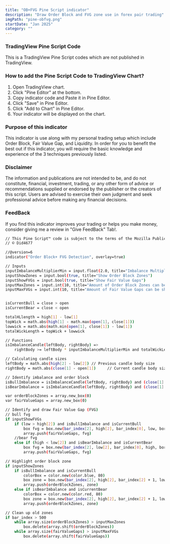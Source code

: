 ```yaml
---
title: "OB+FVG Pine Script indicator"
description: "Draw Order Block and FVG zone use in forex pair trading"
imgPath: "pine-obfvg.png"
startDate: "Jan 2025"
category: ""
---
```


### TradingView Pine Script Code 
This is a TradingView Pine Script codes which are not published in TradingView.

### How to add the Pine Script Code to TradingView Chart?
1. Open TradingView chart.
2. Click "Pine Editor" at the bottom.
3. Copy indicator code and Paste it in Pine Editor.
4. Click "Save" in Pine Editor.
5. Click "Add to Chart" in Pine Editor.
6. Your indicator will be displayed on the chart.

### Purpose of this indicator
This indicator is use along with my personal trading setup which include Order Block, Fair Value Gap, and Liquidity. In order for you to benefit the best out if this indicator, you will require the basic knowledge and experience of the 3 techniques previously listed.

### Disclaimer
The information and publications are not intended to be, and do not constitute, financial, investment, trading, or any other form of advice or recommendations supplied or endorsed by the publisher or the creators of this script. Users are advised to exercise their own judgment and seek professional advice before making any financial decisions.

### FeedBack
If you find this indicator improves your trading or helps you make money, consider giving me a review in "Give FeedBack" Tab!.

```bash
// This Pine Script™ code is subject to the terms of the Mozilla Public License 2.0 at https://mozilla.org/MPL/2.0/
// © Did4677

//@version=6
indicator("Order Block+ FVG Detection", overlay=true)

// Inputs
inputImbalanceMultiplierMin = input.float(2.0, title="Imbalance Multiplier Min")
inputShowZones = input.bool(true, title="Show Order Block Zones")
inputShowFVGs = input.bool(true, title="Show Fair Value Gaps")
inputMaxZones = input.int(10, title="Amount of Order Block Zones can be shown")
inputMaxFVGs = input.int(10, title="Amount of Fair Value Gaps can be shown")


isCurrentBull = close > open
isCurrentBear = close < open

totalHLlength = high[1] - low[1]
topWick = math.abs(high[1] - math.max(open[1], close[1])) 
lowwick = math.abs(math.min(open[1], close[1]) - low[1])
totalWickLength = topWick + lowwick

// Functions
isImbalanceCandle(leftBody, rightBody) => 
    rightBody >= leftBody * inputImbalanceMultiplierMin and totalWickLength <= 0.3 * totalHLlength

// Calculating candle sizes
leftBody = math.abs(high[2] - low[2]) // Previous candle body size
rightBody = math.abs(close[1] - open[1])     // Current candle body size

// Identify imbalance and order block
isBullImbalance = isImbalanceCandle(leftBody, rightBody) and (close[1] > open[1])
isBearImbalance = isImbalanceCandle(leftBody, rightBody) and (close[1] < open[1])

var orderBlockZones = array.new_box(0)
var fairValueGaps = array.new_box(0)

// Identify and draw Fair Value Gap (FVG)
// bull fvg
if inputShowFVGs
    if (low > high[2]) and isBullImbalance and isCurrentBull
        box fvg = box.new(bar_index[2], high[2], bar_index[0], low, border_color=color.new(color.gray, 0), bgcolor=color.new(color.gray, 90), extend=extend.right)
        array.push(fairValueGaps, fvg)
    //bear fvg
    else if (high < low[2]) and isBearImbalance and isCurrentBear
        box fvg = box.new(bar_index[2], low[2], bar_index[0], high, border_color=color.new(color.gray, 0), bgcolor=color.new(color.gray, 90), extend=extend.right)
        array.push(fairValueGaps, fvg)

// Highlight order block zone
if inputShowZones
    if isBullImbalance and isCurrentBull
        colorBox = color.new(color.blue, 80)
        box zone = box.new(bar_index[2], high[2], bar_index[2] + 1, low[2], border_color=color.new(color.blue, 0), bgcolor=colorBox, extend = extend.right)
        array.push(orderBlockZones, zone)
    else if isBearImbalance and isCurrentBear
        colorBox = color.new(color.red, 80)
        box zone = box.new(bar_index[2], high[2], bar_index[2] + 1, low[2], border_color=color.new(color.red, 0), bgcolor=colorBox, extend = extend.right)
        array.push(orderBlockZones, zone)

// Clean up old zones
if bar_index > 500
    while array.size(orderBlockZones) > inputMaxZones
        box.delete(array.shift(orderBlockZones))
    while array.size(fairValueGaps) > inputMaxFVGs
        box.delete(array.shift(fairValueGaps))

```